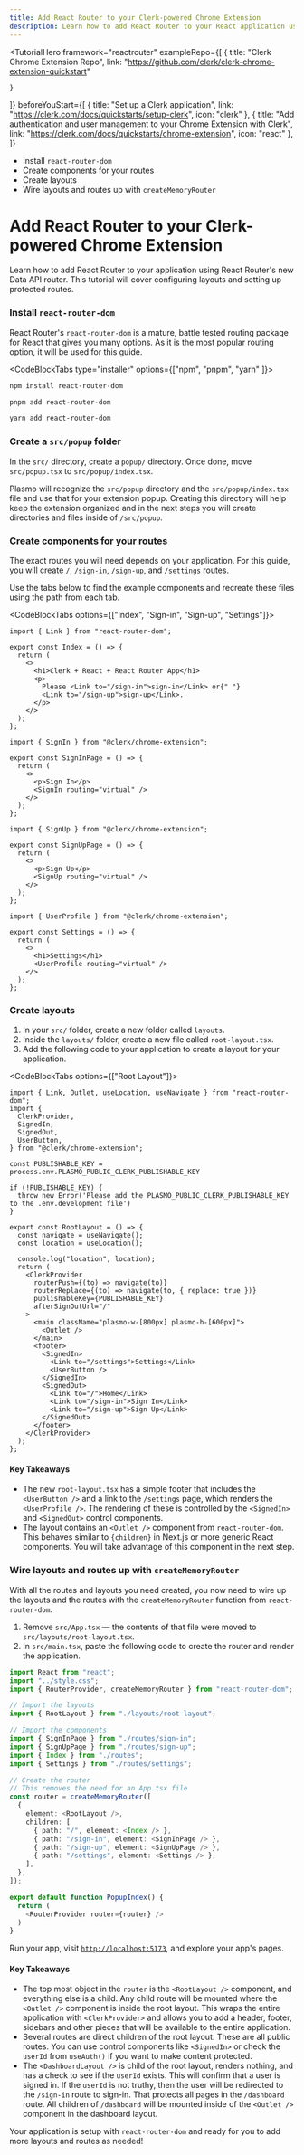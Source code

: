 ```yaml
---
title: Add React Router to your Clerk-powered Chrome Extension
description: Learn how to add React Router to your React application using their Data API router.
---
```


<TutorialHero
  framework="reactrouter"
  exampleRepo={[
    {
      title: "Clerk Chrome Extension Repo",
      link: "https://github.com/clerk/clerk-chrome-extension-quickstart"

    }
  ]}
  beforeYouStart={[
    {
      title: "Set up a Clerk application",
      link: "https://clerk.com/docs/quickstarts/setup-clerk",
      icon: "clerk"
    },
    {
      title: "Add authentication and user management to your Chrome Extension with Clerk",
      link: "https://clerk.com/docs/quickstarts/chrome-extension",
      icon: "react"
    },
  ]}
>
- Install `react-router-dom`
- Create components for your routes
- Create layouts
- Wire layouts and routes up with `createMemoryRouter`
</TutorialHero>

# Add React Router to your Clerk-powered Chrome Extension

Learn how to add React Router to your application using React Router's new Data API router. This tutorial will cover configuring layouts and setting up protected routes.

<Steps>

### Install `react-router-dom`

React Router's `react-router-dom` is a mature, battle tested routing package for React that gives you many options. As it is the most popular routing option, it will be used for this guide.

<CodeBlockTabs type="installer" options={["npm", "pnpm", "yarn" ]}>
  ```bash filename="terminal"
  npm install react-router-dom
  ```

  ```bash filename="terminal"
  pnpm add react-router-dom
  ```

  ```bash filename="terminal"
  yarn add react-router-dom
  ```
</CodeBlockTabs>

### Create a `src/popup` folder

In the `src/` directory, create a `popup/` directory. Once done, move `src/popup.tsx` to `src/popup/index.tsx`.

Plasmo will recognize the `src/popup` directory and the `src/popup/index.tsx` file and use that for your extension popup. Creating this directory will help keep the extension organized and in the next steps you will create directories and files inside of `/src/popup`.

### Create components for your routes

The exact routes you will need depends on your application. For this guide, you will create `/`, `/sign-in`, `/sign-up`, and `/settings` routes.

Use the tabs below to find the example components and recreate these files using the path from each tab.

<CodeBlockTabs options={["Index", "Sign-in", "Sign-up", "Settings"]}>

```tsx filename="src/popup/routes/index.tsx"
import { Link } from "react-router-dom";

export const Index = () => {
  return (
    <>
      <h1>Clerk + React + React Router App</h1>
      <p>
        Please <Link to="/sign-in">sign-in</Link> or{" "}
        <Link to="/sign-up">sign-up</Link>.
      </p>
    </>
  );
};
```

```tsx filename="src/popup/routes/sign-in.tsx"
import { SignIn } from "@clerk/chrome-extension";

export const SignInPage = () => {
  return (
    <>
      <p>Sign In</p>
      <SignIn routing="virtual" />
    </>
  );
};
```

```tsx filename="src/popup/routes/sign-up.tsx"
import { SignUp } from "@clerk/chrome-extension";

export const SignUpPage = () => {
  return (
    <>
      <p>Sign Up</p>
      <SignUp routing="virtual" />
    </>
  );
};
```

```tsx filename="src/popup/routes/settings.tsx"
import { UserProfile } from "@clerk/chrome-extension";

export const Settings = () => {
  return (
    <>
      <h1>Settings</h1>
      <UserProfile routing="virtual" />
    </>
  );
};
```
</CodeBlockTabs>

### Create layouts

1. In your `src/` folder, create a new folder called `layouts`.
1. Inside the `layouts/` folder, create a new file called `root-layout.tsx`.
1. Add the following code to your application to create a layout for your application.

<CodeBlockTabs options={["Root Layout"]}>

```tsx filename="src/popup/layouts/root-layout.tsx"
import { Link, Outlet, useLocation, useNavigate } from "react-router-dom";
import {
  ClerkProvider,
  SignedIn,
  SignedOut,
  UserButton,
} from "@clerk/chrome-extension";

const PUBLISHABLE_KEY = process.env.PLASMO_PUBLIC_CLERK_PUBLISHABLE_KEY

if (!PUBLISHABLE_KEY) {
  throw new Error('Please add the PLASMO_PUBLIC_CLERK_PUBLISHABLE_KEY to the .env.development file')
}

export const RootLayout = () => {
  const navigate = useNavigate();
  const location = useLocation();

  console.log("location", location);
  return (
    <ClerkProvider
      routerPush={(to) => navigate(to)}
      routerReplace={(to) => navigate(to, { replace: true })}
      publishableKey={PUBLISHABLE_KEY}
      afterSignOutUrl="/"
    >
      <main className="plasmo-w-[800px] plasmo-h-[600px]">
        <Outlet />
      </main>
      <footer>
        <SignedIn>
          <Link to="/settings">Settings</Link>
          <UserButton />
        </SignedIn>
        <SignedOut>
          <Link to="/">Home</Link>
          <Link to="/sign-in">Sign In</Link>
          <Link to="/sign-up">Sign Up</Link>
        </SignedOut>
      </footer>
    </ClerkProvider>
  );
};
```
</CodeBlockTabs>

#### Key Takeaways

- The new `root-layout.tsx` has a simple footer that includes the `<UserButton />` and a link to the `/settings` page, which renders the `<UserProfile />`. The rendering of these is controlled by the `<SignedIn>` and `<SignedOut>` control components.
- The layout contains an `<Outlet />` component from `react-router-dom`. This behaves similar to `{children}` in Next.js or more generic React components. You will take advantage of this component in the next step.

### Wire layouts and routes up with `createMemoryRouter`

With all the routes and layouts you need created, you now need to wire up the layouts and the routes with the `createMemoryRouter` function from `react-router-dom`.

1. Remove `src/App.tsx` — the contents of that file were moved to `src/layouts/root-layout.tsx`.
1. In `src/main.tsx`, paste the following code to create the router and render the application.

```ts filename="src/main.tsx"
import React from "react";
import "../style.css";
import { RouterProvider, createMemoryRouter } from "react-router-dom";

// Import the layouts
import { RootLayout } from "./layouts/root-layout";

// Import the components
import { SignInPage } from "./routes/sign-in";
import { SignUpPage } from "./routes/sign-up";
import { Index } from "./routes";
import { Settings } from "./routes/settings";

// Create the router
// This removes the need for an App.tsx file
const router = createMemoryRouter([
  {
    element: <RootLayout />,
    children: [
      { path: "/", element: <Index /> },
      { path: "/sign-in", element: <SignInPage /> },
      { path: "/sign-up", element: <SignUpPage /> },
      { path: "/settings", element: <Settings /> },
    ],
  },
]);

export default function PopupIndex() {
  return (
    <RouterProvider router={router} />
  )
}
```

Run your app, visit [`http://localhost:5173`](http://localhost:5173), and explore your app's pages.

#### Key Takeaways

- The top most object in the `router` is the `<RootLayout />` component, and everything else is a child. Any child route will be mounted where the `<Outlet />` component is inside the root layout. This wraps the entire application with `<ClerkProvider>` and allows you to add a header, footer, sidebars and other pieces that will be available to the entire application.
- Several routes are direct children of the root layout. These are all public routes. You can use control components like `<SignedIn>` or check the `userId` from `useAuth()` if you want to make content protected.
- The `<DashboardLayout />` is child of the root layout, renders nothing, and has a check to see if the `userId` exists. This will confirm that a user is signed in. If the `userId` is not truthy, then the user will be redirected to the `/sign-in` route to sign-in. That protects all pages in the `/dashboard` route. All children of `/dashboard` will be mounted inside of the `<Outlet />` component in the dashboard layout.

</Steps>

Your application is setup with `react-router-dom` and ready for you to add more layouts and routes as needed!
